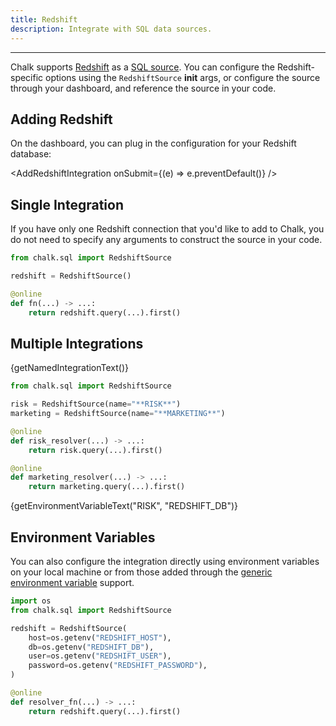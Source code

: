 ```yaml
---
title: Redshift
description: Integrate with SQL data sources.
---
```



---

Chalk supports [Redshift](https://aws.amazon.com/redshift/)
as a [SQL source](/docs/sql).
You can configure the Redshift-specific
options using the `RedshiftSource` **init** args,
or configure the source through your dashboard, and
reference the source in your code.

## Adding Redshift

On the dashboard, you can plug in the configuration for your
Redshift database:

<AddRedshiftIntegration onSubmit={(e) => e.preventDefault()} />

## Single Integration

If you have only one Redshift connection that you'd like
to add to Chalk, you do not need to specify any arguments
to construct the source in your code.

```py
from chalk.sql import RedshiftSource

redshift = RedshiftSource()

@online
def fn(...) -> ...:
    return redshift.query(...).first()
```

## Multiple Integrations

<span>{getNamedIntegrationText()}</span>

```py
from chalk.sql import RedshiftSource

risk = RedshiftSource(name="**RISK**")
marketing = RedshiftSource(name="**MARKETING**")

@online
def risk_resolver(...) -> ...:
    return risk.query(...).first()

@online
def marketing_resolver(...) -> ...:
    return marketing.query(...).first()
```

<span>{getEnvironmentVariableText("RISK", "REDSHIFT_DB")}</span>

## Environment Variables

You can also configure the integration directly using environment variables
on your local machine or from those added through the
[generic environment variable](/docs/env-vars) support.

```py
import os
from chalk.sql import RedshiftSource

redshift = RedshiftSource(
    host=os.getenv("REDSHIFT_HOST"),
    db=os.getenv("REDSHIFT_DB"),
    user=os.getenv("REDSHIFT_USER"),
    password=os.getenv("REDSHIFT_PASSWORD"),
)

@online
def resolver_fn(...) -> ...:
    return redshift.query(...).first()
```
